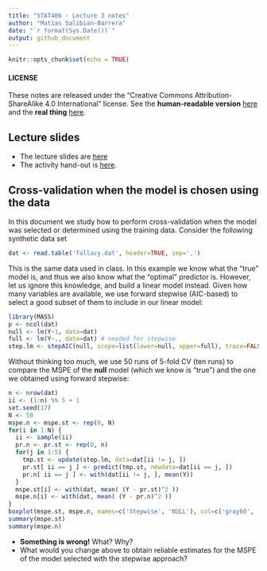 ```yaml
---
title: "STAT406 - Lecture 3 notes"
author: "Matias Salibian-Barrera"
date: "`r format(Sys.Date())`"
output: github_document
---
```


```r
knitr::opts_chunk$set(echo = TRUE)
```

#### LICENSE
These notes are released under the 
"Creative Commons Attribution-ShareAlike 4.0 International" license. 
See the **human-readable version** [here](https://creativecommons.org/licenses/by-sa/4.0/)
and the **real thing** [here](https://creativecommons.org/licenses/by-sa/4.0/legalcode). 


## Lecture slides

* The lecture slides are [here](STAT406-19-lecture-3.pdf)
* The activity hand-out is [here](lecture3-activity.pdf).

## Cross-validation when the model is chosen using the data

In this document we study how to perform cross-validation 
when the model was selected or determined using the 
training data. Consider the following synthetic data 
set
```r
dat <- read.table('fallacy.dat', header=TRUE, sep=',')
```
This is the same data used in class. In this example
we know what the "true" model is, and thus we also know
what the "optimal" predictor is. 
However, let us ignore this knowledge, and build a 
linear model instead. 
Given how many variables are available, we use
forward stepwise (AIC-based) to select a good subset of
them to include in our linear model:
```r
library(MASS)
p <- ncol(dat)
null <- lm(Y~1, data=dat)
full <- lm(Y~., data=dat) # needed for stepwise
step.lm <- stepAIC(null, scope=list(lower=null, upper=full), trace=FALSE)
```
Without thinking too much, we use 50 runs of 5-fold CV (ten runs) 
to compare the MSPE of the 
**null** model (which we know is "true") and the
one we obtained using forward stepwise:
```r
n <- nrow(dat)
ii <- (1:n) %% 5 + 1
set.seed(17)
N <- 50
mspe.n <- mspe.st <- rep(0, N)
for(i in 1:N) {
  ii <- sample(ii)
  pr.n <- pr.st <- rep(0, n)
  for(j in 1:5) {
    tmp.st <- update(step.lm, data=dat[ii != j, ])
    pr.st[ ii == j ] <- predict(tmp.st, newdata=dat[ii == j, ])
    pr.n[ ii == j ] <- with(dat[ii != j, ], mean(Y))
  }
  mspe.st[i] <- with(dat, mean( (Y - pr.st)^2 ))
  mspe.n[i] <- with(dat, mean( (Y - pr.n)^2 ))
}
boxplot(mspe.st, mspe.n, names=c('Stepwise', 'NULL'), col=c('gray60', 'hotpink'), main='Wrong')
summary(mspe.st)
summary(mspe.n)
```

* **Something is wrong!** What? Why? 
* What would you change above to obtain reliable estimates for the MSPE of the 
model selected with the stepwise approach? 


<!-- ## Correlated covariates -->

<!-- Technological advances in recent decades have resulted in data  -->
<!-- being collected in a fundamentally different way from the way  -->
<!-- it was when "classical" statistical methods were proposed.  -->
<!-- Specifically, it is not at all uncommon to have data sets with -->
<!-- an abundance of potentially useful explanatory variables.  -->
<!-- Sometimes the investigators are not sure which of them can be  -->
<!-- expected to be useful or meaningful. In many applications one -->
<!-- finds data with many more variables than cases.  -->

<!-- A consequence of this "wide net" data collection strategy is  -->
<!-- that many of the explanatory variables may be correlated with -->
<!-- each other. In what follows we will illustrate some of the -->
<!-- problems that this can cause both when training and interpreting -->
<!-- models, and also with the resulting predictions. -->

<!-- ### Significant variables "dissappear" -->

<!-- Consider the air pollution data set, and the fit to the  -->
<!-- **reduced** linear regression model used previously in class: -->
<!-- ```{r signif} -->
<!-- # Correlated covariates -->
<!-- x <- read.table('../Lecture1/rutgers-lib-30861_CSV-1.csv', header=TRUE, sep=',') -->
<!-- reduced <- lm(MORT ~ POOR + HC + NOX + HOUS + NONW, data=x) -->
<!-- round( summary(reduced)$coef, 3) -->
<!-- ``` -->
<!-- Note that all coefficients seem to be significant based on -->
<!-- the individual tests of hypothesis (with `POOR` and  -->
<!-- `HOUS` maybe only marginally so). In this sense all 5 -->
<!-- explanatory varibles in this model appear to be relevant. -->

<!-- Now, we fit the **full** model, that is, we include -->
<!-- all available explanatory variables in the data set: -->
<!-- ```{r signif2} -->
<!-- full <- lm(MORT ~ ., data=x) -->
<!-- round( summary(full)$coef, 3) -->
<!-- ``` -->
<!-- Now we have many more parameters to estimate, and while two of -->
<!-- them appear to be significantly different from zero (`NONW` -->
<!-- and `PREC`), all the others seem to be redundant.  -->
<!-- In particular, note that the p-values for the individual -->
<!-- test of hypotheses for 4 out of the 5   -->
<!-- regression coefficients for the variables of the **reduced** -->
<!-- model have now become not significant. -->
<!-- ```{r signif3} -->
<!-- round( summary(full)$coef[ names(coef(reduced)), ], 3) -->
<!-- ``` -->

<!-- ### Why does this happen?  -->

<!-- Recall that the covariance matrix of the least squares estimator involves the -->
<!-- inverse of (X'X), where X' denotes the transpose of the n x p matrix X (that -->
<!-- contains each vector of explanatory variables as a row). It is easy to see  -->
<!-- that if two columns of X are linearly dependent, then X'X will be rank deficient.  -->
<!-- When two columns of X are "close" to being linearly dependent (e.g. their -->
<!-- linear corrleation is high), then the matrix X'X will be ill-conditioned, and -->
<!-- its inverse will have very large entries. This means that the estimated  -->
<!-- standard errors of the least squares estimator will be unduly large, resulting -->
<!-- in non-significant test of hypotheses for each parameter separately, even if -->
<!-- the global test for all of them simultaneously is highly significant. -->

<!-- ### Why is this a problem if we are interested in prediction? -->

<!-- Although in many applications one is interested in interpreting the parameters -->
<!-- of the model, even if one is only trying to fit / train a model to do -->
<!-- predictions, highly variable parameter estimators will typically result in -->
<!-- a noticeable loss of prediction accuracy. This can be easily seen from the  -->
<!-- bias / variance factorization of the mean squared prediction error (MSPE)  -->
<!-- mentioned in class. Hence, better predictions can be obtained if one -->
<!-- uses less-variable parameter estimators.  -->

<!-- ### What can we do? -->

<!-- A commonly used strategy is to remove some explanatory variables from the -->
<!-- model, leaving only non-redundant covariates. However, this is easier said than -->
<!-- done. You have seen some strategies in other courses (stepwise variable selection, etc.) -->
<!-- In coming weeks we will investigate other methods to deal with this problem. -->



